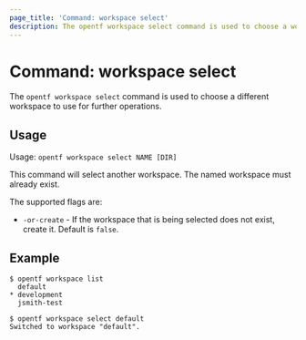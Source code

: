 ```yaml
---
page_title: 'Command: workspace select'
description: The opentf workspace select command is used to choose a workspace.
---
```


# Command: workspace select

The `opentf workspace select` command is used to choose a different
workspace to use for further operations.

## Usage

Usage: `opentf workspace select NAME [DIR]`

This command will select another workspace. The named workspace must already
exist.

The supported flags are:

* `-or-create` - If the workspace that is being selected does not exist, create it. Default is `false`.

## Example

```
$ opentf workspace list
  default
* development
  jsmith-test

$ opentf workspace select default
Switched to workspace "default".
```
